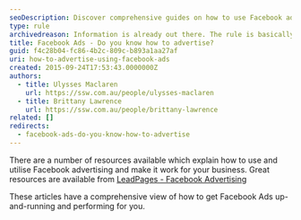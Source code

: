 ```yaml
---
seoDescription: Discover comprehensive guides on how to use Facebook advertising effectively and grow your business with LeadPages.
type: rule
archivedreason: Information is already out there. The rule is basically an external link
title: Facebook Ads - Do you know how to advertise?
guid: f4c28b04-fc86-4b2c-809c-b893a1aa27af
uri: how-to-advertise-using-facebook-ads
created: 2015-09-24T17:53:43.0000000Z
authors:
  - title: Ulysses Maclaren
    url: https://ssw.com.au/people/ulysses-maclaren
  - title: Brittany Lawrence
    url: https://ssw.com.au/people/brittany-lawrence
related: []
redirects:
  - facebook-ads-do-you-know-how-to-advertise
---
```


There are a number of resources available which explain how to use and utilise Facebook advertising and make it work for your business.
Great resources are available from [LeadPages - Facebook Advertising](https://www.leadpages.com/blog/category/facebook-advertising/)

These articles have a comprehensive view of how to get Facebook Ads up-and-running and performing for you.